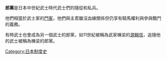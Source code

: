'''郎黨'''是日本中世紀武士時代武士們的隨從和私兵。

他們相當於武士家的[[門客|門客]]，他們與主君雖沒血緣關係但仍享有騎馬權利與參與戰鬥的義務。

有時武士也會成為另一個武士的郎黨，如11世紀被稱為武家棟梁的[[源賴信|源賴信]]，追隨他的武士被稱為棟梁的郎黨。

[[Category:日本制度史|Category:日本制度史]]